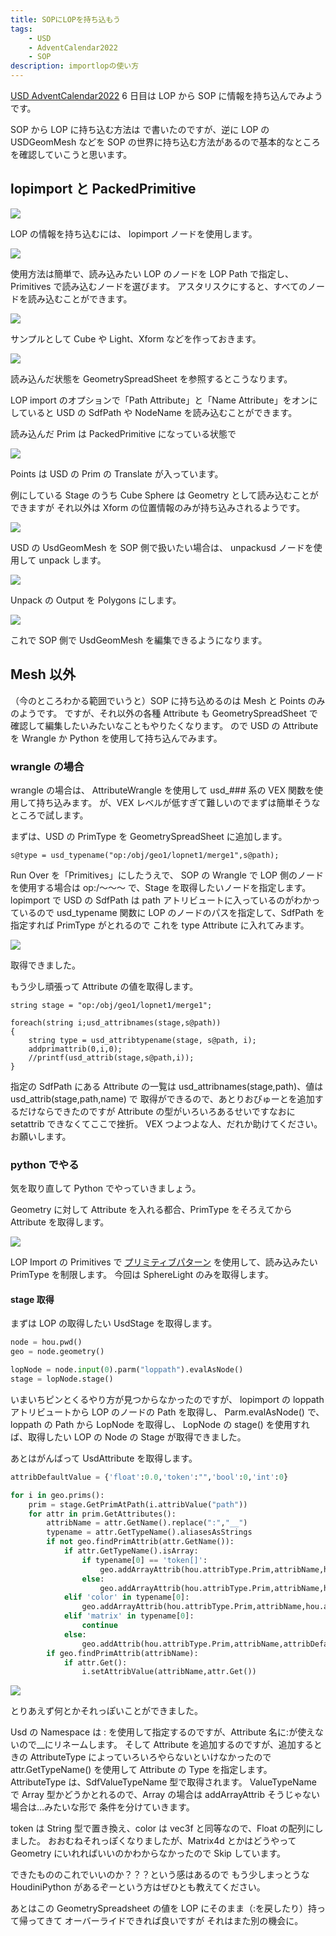 ```yaml
---
title: SOPにLOPを持ち込もう
tags:
    - USD
    - AdventCalendar2022
    - SOP
description: importlopの使い方
---
```


[USD AdventCalendar2022](https://qiita.com/advent-calendar/2022/usd) 6 日目は LOP から SOP に情報を持ち込んでみようです。

SOP から LOP に持ち込む方法は <AutoLinkTitle url="/houdini/sop/usd_export" /> で書いたのですが、逆に LOP の USDGeomMesh などを
SOP の世界に持ち込む方法があるので基本的なところを確認していこうと思います。

## lopimport と PackedPrimitive

![](https://gyazo.com/94302547f0e17eb6e9a13a707a507a90.png)

LOP の情報を持ち込むには、 lopimport ノードを使用します。

![](https://gyazo.com/e4dd0c6d1a46ffa7e5d4dbf481776e1b.png)

使用方法は簡単で、読み込みたい LOP のノードを LOP Path で指定し、Primitives で読み込むノードを選びます。
アスタリスクにすると、すべてのノードを読み込むことができます。

![](https://gyazo.com/6f6df783b27973cbba11e63687aab01a.png)

サンプルとして Cube や Light、Xform などを作っておきます。

![](https://gyazo.com/8b7943475078154b2eb93b131628267e.png)

読み込んだ状態を GeometrySpreadSheet を参照するとこうなります。

LOP import のオプションで「Path Attribute」と「Name Attribute」をオンにしていると
USD の SdfPath や NodeName を読み込むことができます。

読み込んだ Prim は PackedPrimitive になっている状態で

![](https://gyazo.com/d0d2955ad06e4fefed755498e8d7b595.png)

Points は USD の Prim の Translate が入っています。

例にしている Stage のうち Cube Sphere は Geometry として読み込むことができますが
それ以外は Xform の位置情報のみが持ち込みされるようです。

![](https://gyazo.com/4a5cedf407c22144cb79296c96c4f126.png)

USD の UsdGeomMesh を SOP 側で扱いたい場合は、
unpackusd ノードを使用して unpack します。

![](https://gyazo.com/ac25b520f83fdb9f0f97ba454c074969.png)

Unpack の Output を Polygons にします。

![](https://gyazo.com/4ec43f505605be6939d89ffdebe3c75a.png)

これで SOP 側で UsdGeomMesh を編集できるようになります。

## Mesh 以外

（今のところわかる範囲でいうと）SOP に持ち込めるのは Mesh と Points のみのようです。
ですが、それ以外の各種 Attribute も GeometrySpreadSheet で確認して編集したいみたいなこともやりたくなります。
ので USD の Attribute を Wrangle か Python を使用して持ち込んでみます。

### wrangle の場合

wrangle の場合は、 AttributeWrangle を使用して usd\_### 系の VEX 関数を使用して持ち込みます。
が、VEX レベルが低すぎて難しいのでまずは簡単そうなところで試します。

まずは、USD の PrimType を GeometrySpreadSheet に追加します。

```vex
s@type = usd_typename("op:/obj/geo1/lopnet1/merge1",s@path);
```

Run Over を「Primitives」にしたうえで、
SOP の Wrangle で LOP 側のノードを使用する場合は op:/～～～ で、Stage を取得したいノードを指定します。
lopimport で USD の SdfPath は path アトリビュートに入っているのがわかっているので
usd_typename 関数に LOP のノードのパスを指定して、SdfPath を指定すれば PrimType がとれるので
これを type Attribute に入れてみます。

![](https://gyazo.com/86466edec93716116dc7db2e1575f7ed.png)

取得できました。

もう少し頑張って Attribute の値を取得します。

```
string stage = "op:/obj/geo1/lopnet1/merge1";

foreach(string i;usd_attribnames(stage,s@path))
{
    string type = usd_attribtypename(stage, s@path, i);
    addprimattrib(0,i,0);
    //printf(usd_attrib(stage,s@path,i));
}
```

指定の SdfPath にある Attribute の一覧は usd_attribnames(stage,path)、値は usd_attrib(stage,path,name) で
取得ができるので、あとりおびゅーとを追加するだけならできたのですが
Attribute の型がいろいろあるせいですなおに setattrib できなくてここで挫折。
VEX つよつよな人、だれか助けてください。お願いします。

### python でやる

気を取り直して Python でやっていきましょう。

Geometry に対して Attribute を入れる都合、PrimType をそろえてから Attribute を取得します。

![](https://gyazo.com/68e0366052f95161f5e1ab52a5c8b53c.png)

LOP Import の Primitives で [プリミティブパターン](https://www.sidefx.com/ja/docs/houdini/solaris/pattern.html) を使用して、読み込みたい PrimType を制限します。
今回は SphereLight のみを取得します。

#### stage 取得

まずは LOP の取得したい UsdStage を取得します。

```python
node = hou.pwd()
geo = node.geometry()

lopNode = node.input(0).parm("loppath").evalAsNode()
stage = lopNode.stage()
```

いまいちピンとくるやり方が見つからなかったのですが、
lopimport の loppath アトリビュートから LOP のノードの Path を取得し、
Parm.evalAsNode() で、loppath の Path から LopNode を取得し、
LopNode の stage() を使用すれば、取得したい LOP の Node の Stage が取得できました。

あとはがんばって UsdAttribute を取得します。

```python
attribDefaultValue = {'float':0.0,'token':"",'bool':0,'int':0}

for i in geo.prims():
    prim = stage.GetPrimAtPath(i.attribValue("path"))
    for attr in prim.GetAttributes():
        attribName = attr.GetName().replace(":","__")
        typename = attr.GetTypeName().aliasesAsStrings
        if not geo.findPrimAttrib(attr.GetName()):
            if attr.GetTypeName().isArray:
                if typename[0] == 'token[]':
                    geo.addArrayAttrib(hou.attribType.Prim,attribName,hou.attribData.String)
                else:
                    geo.addArrayAttrib(hou.attribType.Prim,attribName,hou.attribData.Float)
            elif 'color' in typename[0]:
                geo.addArrayAttrib(hou.attribType.Prim,attribName,hou.attribData.Float)
            elif 'matrix' in typename[0]:
                continue
            else:
                geo.addAttrib(hou.attribType.Prim,attribName,attribDefaultValue[typename[0]])
        if geo.findPrimAttrib(attribName):
            if attr.Get():
                i.setAttribValue(attribName,attr.Get())
```

![](https://gyazo.com/40e083ad0fd8501a8a42e4c5a8f87b53.png)

とりあえず何とかそれっぽいことができました。

Usd の Namespace は : を使用して指定するのですが、Attribute 名に:が使えないので\_\_にリネームします。
そして Attribute を追加するのですが、追加するときの AttributeType によっていろいろやらないといけなかったので
attr.GetTypeName() を使用して Attribute の Type を指定します。
AttributeType は、SdfValueTypeName 型で取得されます。
ValueTypeName で Array 型かどうかとれるので、Array の場合は addArrayAttrib そうじゃない場合は…みたいな形で
条件を分けていきます。

token は String 型で置き換え、color は vec3f と同等なので、Float の配列にしました。
おおむねそれっぽくなりましたが、Matrix4d とかはどうやって Geometry にいれればいいのかわからなかったので Skip しています。

できたもののこれでいいのか？？？という感はあるので
もう少しまっとうな HoudiniPython があるぞーという方はぜひとも教えてください。

あとはこの GeometrySpreadsheet の値を LOP にそのまま（:を戻したり）持って帰ってきて
オーバーライドできれば良いですが
それはまた別の機会に。
